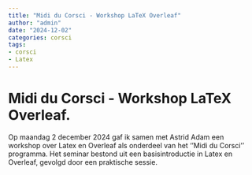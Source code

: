```yaml
---
title: "Midi du Corsci - Workshop LaTeX Overleaf"
author: "admin"
date: "2024-12-02"
categories: corsci
tags:
- corsci
- Latex
---
```


# Midi du Corsci - Workshop LaTeX Overleaf.
Op maandag 2 december 2024 gaf ik samen met Astrid Adam een workshop over Latex en Overleaf als onderdeel van het ''Midi du Corsci'' programma. Het seminar bestond uit een basisintroductie in Latex en Overleaf, gevolgd door een praktische sessie.